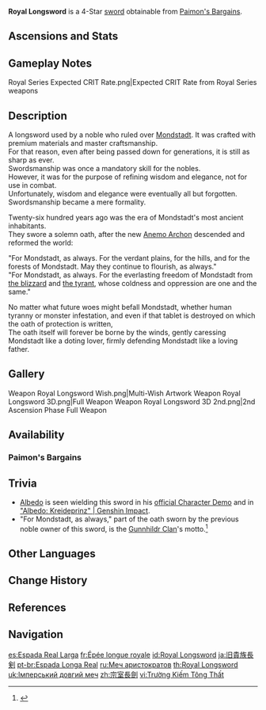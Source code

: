 {{Weapon Infobox
|id             = 11404
|image          = <gallery>
Weapon Royal Longsword.png|Base
Weapon Royal Longsword 2nd.png|2nd Ascension
</gallery>
|type           = Sword
|series         = Royal
|releaseDate    = 2020-09-28
|quality        = 4
|base_atk       = 42
|2nd_stat_type  = ATK
|2nd_stat       = 9%
|passive        = Focus
|effect         = Upon dealing damage to an opponent, increases CRIT Rate by (var1)%. Max 5 stacks. A CRIT hit removes all existing stacks.
|eff_rank1_var1 = 8
|eff_rank2_var1 = 10
|eff_rank3_var1 = 12
|eff_rank4_var1 = 14
|eff_rank5_var1 = 16
|eff_att1       = CRIT Rate
|eff_att2       = CRIT Hit
|obtain         = Paimon's Bargains
}}
{{Description|An old longsword that belonged to the erstwhile rulers of Mondstadt. Exquisitely crafted, the carvings and embellishments testify to the stature of its owner.}}
'''Royal Longsword''' is a 4-Star [[sword]] obtainable from [[Paimon's Bargains]].

==Ascensions and Stats==
{{Weapon Ascensions and Stats
|ascendMat1 = Tile of Decarabian's Tower
|ascendMat2 = Debris of Decarabian's City
|ascendMat3 = Fragment of Decarabian's Epic
|ascendMat4 = Scattered Piece of Decarabian's Dream
|bossMat1   = Heavy Horn
|bossMat2   = Black Bronze Horn
|bossMat3   = Black Crystal Horn
|commonMat1 = Firm Arrowhead
|commonMat2 = Sharp Arrowhead
|commonMat3 = Weathered Arrowhead
}}

==Gameplay Notes==
<gallery>
Royal Series Expected CRIT Rate.png|Expected CRIT Rate from Royal Series weapons
</gallery>

==Description==
A longsword used by a noble who ruled over [[Mondstadt]]. It was crafted with premium materials and master craftsmanship.<br />
For that reason, even after being passed down for generations, it is still as sharp as ever.<br />
Swordsmanship was once a mandatory skill for the nobles.<br />
However, it was for the purpose of refining wisdom and elegance, not for use in combat.<br />
Unfortunately, wisdom and elegance were eventually all but forgotten. Swordsmanship became a mere formality.

Twenty-six hundred years ago was the era of Mondstadt's most ancient inhabitants.<br />
They swore a solemn oath, after the new [[Barbatos|Anemo Archon]] descended and reformed the world:

"For Mondstadt, as always. For the verdant plains, for the hills, and for the forests of Mondstadt. May they continue to flourish, as always."<br />
"For Mondstadt, as always. For the everlasting freedom of Mondstadt from [[Andrius|the blizzard]] and [[Decarabian|the tyrant]], whose coldness and oppression are one and the same."

No matter what future woes might befall Mondstadt, whether human tyranny or monster infestation, and even if that tablet is destroyed on which the oath of protection is written,<br />
The oath itself will forever be borne by the winds, gently caressing Mondstadt like a doting lover, firmly defending Mondstadt like a loving father.

==Gallery==
<gallery>
Weapon Royal Longsword Wish.png|Multi-Wish Artwork
Weapon Royal Longsword 3D.png|Full Weapon
Weapon Royal Longsword 3D 2nd.png|2nd Ascension Phase Full Weapon
</gallery>

==Availability==
===Paimon's Bargains===
{{Paimon's Bargains History}}

==Trivia==
*[[Albedo]] is seen wielding this sword in his [https://youtu.be/A3U51KyZLxE official Character Demo] and in [https://youtu.be/xOJfaOI87XU "Albedo: Kreideprinz" | Genshin Impact].
*"For Mondstadt, as always," part of the oath sworn by the previous noble owner of this sword, is the [[Gunnhildr Clan]]'s motto.<ref>{{Ref/VO|Jean|About the Vision}}</ref>

==Other Languages==
{{Flex|
===Weapon===
{{Other Languages
|en      = Royal Longsword
|zhs     = 宗室长剑
|zhs_rm  = Zōngshì cháng jiàn
|zht     = 宗室長劍
|zht_rm  = Zōngshì cháng jiàn
|zh_tl   = Imperial Clan Longsword
|ja      = 旧貴族長剣
|ja_rm   = Kyuukizoku Chouken
|ja_tl   = Long Sword of Former Nobility
|ko      = 왕실의 장검
|ko_rm   = Wangsil-ui Janggeom
|ko_tl   = Royal Longsword
|es      = Espada Real Larga
|es_tl   = Royal Longsword
|fr      = Épée longue royale
|fr_tl   = Royal Longsword
|ru      = Меч аристократов
|ru_tl   = The Sword of the Aristrocrats
|th      = Royal Longsword
|vi      = Trường Kiếm Tông Thất
|vi_tl   = Noble Longsword
|de      = Königliches Langschwert
|de_tl   = Royal Longsword
|id      = Royal Longsword
|pt      = Espada Longa Real
|pt_tl   = Royal Longsword
|tr      = Kraliyet Uzun Kılıcı
|tr_tl   = 
|it      = Spada lunga reale
|it_tl   = Royal Longsword
}}
|
===Passive===
{{Transclude|Royal Series|Other Languages}}
}}

==Change History==
{{Change History|1.0}}

==References==
{{Reflist}}

==Navigation==
{{Weapons by Series Navbox|series=Royal}}
{{Weapon Navbox|type=Swords}}

[[es:Espada Real Larga]]
[[fr:Épée longue royale]]
[[id:Royal Longsword]]
[[ja:旧貴族長剣]]
[[pt-br:Espada Longa Real]]
[[ru:Меч аристократов]]
[[th:Royal Longsword]]
[[uk:Імперський довгий меч]]
[[zh:宗室長劍]]
[[vi:Trường Kiếm Tông Thất]]